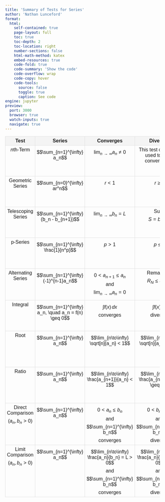 ```yaml
---
title: 'Summary of Tests for Series'
author: 'Nathan Lunceford'
format:
  html:
    self-contained: true
    page-layout: full
    toc: true
    toc-depth: 2
    toc-location: right
    number-sections: false
    html-math-method: katex
    embed-resources: true
    code-fold: true
    code-summary: 'Show the code'
    code-overflow: wrap
    code-copy: hover
    code-tools:
      source: false
      toggle: true
      caption: See code
engine: jupyter
preview:
  port: 3000
  browser: true
  watch-inputs: true
  navigate: true
---
```


<style>
    table {
        width: 100%;
        border-collapse: collapse;
    }
    th, td {
        border: 1px solid #ddd;
        text-align: center;
        vertical-align: top;
        font-family: Arial, sans-serif;
        position: relative;
        padding: 5px;
    }
    th {
        background-color: #f4f4f4;
    }
    td {
        height: 100px;
    }
</style>

<table>
    <thead>
        <tr>
            <th>Test</th>
            <th>Series</th>
            <th>Converges</th>
            <th>Diverges</th>
            <th>Comment</th>
        </tr>
    </thead>
    <tbody>
        <tr>
            <td>$n$th-Term</td>
            <td>$$\sum_{n=1}^{\infty} a_n$$</td>
            <td>$$\lim_{n\to\infty} a_n \neq 0$$</td>
            <td>This test cannot be used to show convergence.</td>
            <td></td>
        </tr>
        <tr>
            <td>Geometric Series</td>
            <td>$$\sum_{n=0}^{\infty} ar^n$$</td>
            <td>$$r < 1$$</td>
            <td>$$r \geq 1$$</td>
            <td>Sum: $$S = \frac{a}{1 - r}$$</td>
        </tr>
        <tr>
            <td>Telescoping Series</td>
            <td>$$\sum_{n=1}^{\infty} (b_n - b_{n+1})$$</td>
            <td>$$\lim_{n\to\infty} b_n = L$$</td>
            <td>Sum: $$S = b_1 - L$$</td>
            <td></td>
        </tr>
        <tr>
            <td>p-Series</td>
            <td>$$\sum_{n=1}^{\infty} \frac{1}{n^p}$$</td>
            <td>$$p > 1$$</td>
            <td>$$p \leq 1$$</td>
            <td></td>
        </tr>
        <tr>
            <td>Alternating Series</td>
            <td>$$\sum_{n=1}^{\infty} (-1)^{n-1}a_n$$</td>
            <td>$$0 < a_{n+1} \leq a_n$$ and $$\lim_{n\to\infty} a_n = 0$$</td>
            <td>Remainder: $$R_N \leq a_{N+1}$$</td>
            <td></td>
        </tr>
        <tr>
            <td>Integral</td>
            <td>$$\sum_{n=1}^{\infty} a_n, \quad a_n = f(n) \geq 0$$</td>
            <td>$$\int f(x) \, dx$$ converges</td>
            <td>$$\int f(x) \, dx$$ diverges</td>
            <td>Remainder: $$0 < R_N < \int_{N}^{\infty} f(x) \, dx$$</td>
        </tr>
        <tr>
            <td>Root</td>
            <td>$$\sum_{n=1}^{\infty} a_n$$</td>
            <td>$$\lim_{n\to\infty} \sqrt[n]{a_n} < 1$$</td>
            <td>$$\lim_{n\to\infty} \sqrt[n]{a_n} > 1$$</td>
            <td>Test is inconclusive if $$\lim_{n\to\infty} \sqrt[n]{a_n} = 1$$</td>
        </tr>
        <tr>
            <td>Ratio</td>
            <td>$$\sum_{n=1}^{\infty} a_n$$</td>
            <td>$$\lim_{n\to\infty} \frac{a_{n+1}}{a_n} < 1$$</td>
            <td>$$\lim_{n\to\infty} \frac{a_{n+1}}{a_n} \geq 1$$</td>
            <td>Test is inconclusive if $$\lim_{n\to\infty} \frac{a_{n+1}}{a_n} = 1$$</td>
        </tr>
        <tr>
            <td>Direct Comparison <br> $$(a_n, b_n > 0)$$</td>
            <td>$$\sum_{n=1}^{\infty} a_n$$</td>
            <td>$$0 < a_n \leq b_n$$ and $$\sum_{n=1}^{\infty} b_n$$ converges</td>
            <td>$$0 < b_n \leq a_n$$ and $$\sum_{n=1}^{\infty} b_n$$ diverges</td>
            <td></td>
        </tr>
        <tr>
            <td>Limit Comparison <br> $$(a_n, b_n > 0)$$</td>
            <td>$$\sum_{n=1}^{\infty} a_n$$</td>
            <td>$$\lim_{n\to\infty} \frac{a_n}{b_n} = L > 0$$ and $$\sum_{n=1}^{\infty} b_n$$ converges</td>
            <td>$$\lim_{n\to\infty} \frac{a_n}{b_n} = L > 0$$ and $$\sum_{n=1}^{\infty} b_n$$ diverges</td>
            <td></td>
        </tr>
    </tbody>
</table>
